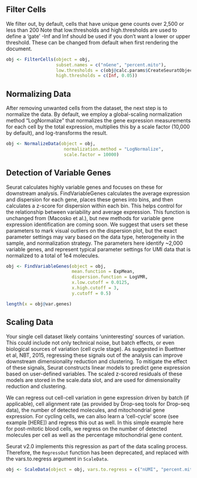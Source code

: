 
## Filter Cells

We filter out, by default, cells that have unique gene counts over 2,500 or less than
200 Note that low.thresholds and high.thresholds are used to define a
'gate' -Inf and Inf should be used if you don't want a lower or upper
threshold.  These can be changed from default when first rendering the document.

```r

obj <- FilterCells(object = obj, 
                   subset.names = c("nGene", "percent.mito"), 
                   low.thresholds = c(obj@calc.params$CreateSeuratObject$min.genes, -Inf), 
                   high.thresholds = c(Inf, 0.05))
```


## Normalizing Data

After removing unwanted cells from the dataset, the next step is to normalize the data. By default, we employ a global-scaling normalization method “LogNormalize” that normalizes the gene expression measurements for each cell by the total expression, multiplies this by a scale factor (10,000 by default), and log-transforms the result.

```r
obj <- NormalizeData(object = obj, 
                      normalization.method = "LogNormalize", 
                      scale.factor = 10000)
```

## Detection of Variable Genes

Seurat calculates highly variable genes and focuses on these for downstream analysis. FindVariableGenes calculates the average expression and dispersion for each gene, places these genes into bins, and then calculates a z-score for dispersion within each bin. This helps control for the relationship between variability and average expression. This function is unchanged from (Macosko et al.), but new methods for variable gene expression identification are coming soon. We suggest that users set these parameters to mark visual outliers on the dispersion plot, but the exact parameter settings may vary based on the data type, heterogeneity in the sample, and normalization strategy. The parameters here identify ~2,000 variable genes, and represent typical parameter settings for UMI data that is normalized to a total of 1e4 molecules.


```r
obj <- FindVariableGenes(object = obj, 
                         mean.function = ExpMean, 
                         dispersion.function = LogVMR, 
                         x.low.cutoff = 0.0125, 
                         x.high.cutoff = 3, 
                         y.cutoff = 0.5)

length(x = obj@var.genes)
```


## Scaling Data

Your single cell dataset likely contains ‘uninteresting’ sources of variation. This could include not only technical noise, but batch effects, or even biological sources of variation (cell cycle stage). As suggested in Buettner et al, NBT, 2015, regressing these signals out of the analysis can improve downstream dimensionality reduction and clustering. To mitigate the effect of these signals, Seurat constructs linear models to predict gene expression based on user-defined variables. The scaled z-scored residuals of these models are stored in the scale.data slot, and are used for dimensionality reduction and clustering.

We can regress out cell-cell variation in gene expression driven by batch (if applicable), cell alignment rate (as provided by Drop-seq tools for Drop-seq data), the number of detected molecules, and mitochondrial gene expression. For cycling cells, we can also learn a ‘cell-cycle’ score (see example [HERE]) and regress this out as well. In this simple example here for post-mitotic blood cells, we regress on the number of detected molecules per cell as well as the percentage mitochondrial gene content.

Seurat v2.0 implements this regression as part of the data scaling process. Therefore, the <code>RegressOut</code> function has been deprecated, and replaced with the vars.to.regress argument in <code>ScaleData</code>.

```r
obj <- ScaleData(object = obj, vars.to.regress = c("nUMI", "percent.mito"))
```
